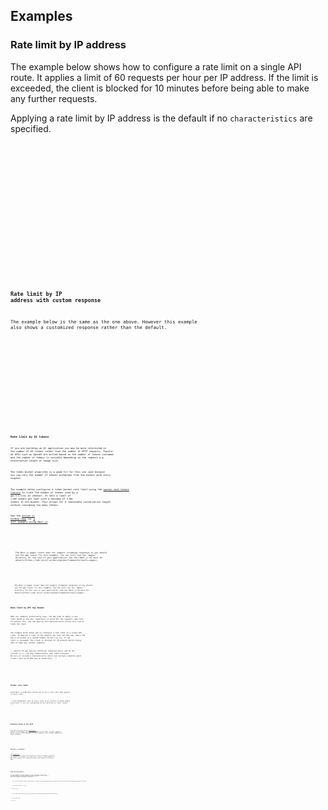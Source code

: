 
## Examples

### Rate limit by IP address

The example below shows how to configure a rate limit on a single API route. It
applies a limit of 60 requests per hour per IP address. If the limit is
exceeded, the client is blocked for 10 minutes before being able to make any
further requests.

Applying a rate limit by IP address is the default if no
`characteristics` are specified.

<SelectableContent client:load syncKey="language" frameworkSwitcher>
  <div slot="TS (App)" slotIdx="1">
    <Code code={ByIPAppTS} title="/app/api/hello/route.ts" lang="ts" />
  </div>
  <div slot="TS (Pages)" slotIdx="2">
    <Code code={ByIPPagesTS} title="/pages/api/hello.ts" lang="ts" />
  </div>
  <div slot="JS (App)" slotIdx="3">
    <Code code={ByIPAppJS} title="/app/api/hello/route.js" lang="js" />
  </div>
  <div slot="JS (Pages)" slotIdx="4">
    <Code code={ByIPPagesJS} title="/pages/api/hello.js" lang="js" />
  </div>
</SelectableContent>

### Rate limit by IP address with custom response

The example below is the same as the one above. However this example also shows
a customized response rather than the default.

<SelectableContent client:load syncKey="language" frameworkSwitcher>
  <div slot="TS (App)" slotIdx="1">
    <Code
      code={ByIPCustomResponseAppTS}
      title="/app/api/hello/route.ts"
      lang="ts"
    />
  </div>
  <div slot="TS (Pages)" slotIdx="2">
    <Code
      code={ByIPCustomResponsePagesTS}
      title="/pages/api/hello.ts"
      lang="ts"
    />
  </div>
  <div slot="JS (App)" slotIdx="3">
    <Code
      code={ByIPCustomResponseAppJS}
      title="/app/api/hello/route.js"
      lang="js"
    />
  </div>
  <div slot="JS (Pages)" slotIdx="4">
    <Code
      code={ByIPCustomResponsePagesJS}
      title="/pages/api/hello.js"
      lang="js"
    />
  </div>
</SelectableContent>

### Rate limit by AI tokens

If you are building an AI application you may be more interested in the number
of AI tokens rather than the number of HTTP requests. Popular AI APIs such as
OpenAI are billed based on the number of tokens consumed and the number of
tokens is variable depending on the request e.g. conversation length or image
size.

The token bucket algorithm is a good fit for this use case because you can vary
the number of tokens withdrawn from the bucket with every request.

The example below configures a token bucket rate limit using the
[openai-chat-tokens library](https://github.com/hmarr/openai-chat-tokens) to
track the number of tokens used by a `gpt-3.5-turbo` AI chatbot. It sets a limit
of `2,000` tokens per hour with a maximum of `5,000` tokens in the bucket. This
allows for a reasonable conversation length without consuming too many tokens.

See the [arcjet-js GitHub repo](https://github.com/arcjet/arcjet-js) for [a
full example using
Next.js](https://github.com/arcjet/arcjet-js/tree/main/examples/nextjs-14-openai).

<SelectableContent client:load syncKey="language" frameworkSwitcher>
  <div slot="TS (App)" slotIdx="1">
    <Code code={AIChatBotAppTS} title="/app/api/chat/route.ts" lang="ts" />
  </div>
  <div slot="TS (Pages)" slotIdx="2">
    The Next.js pages router does not support streaming responses so you should
    use the app router for this example. You can still use the `pages/`
    directory for the rest of your application. See the [Next.js AI docs for
    details](https://sdk.vercel.ai/docs/guides/frameworks/nextjs-pages).
  </div>
  <div slot="JS (App)" slotIdx="3">
    <Code code={AIChatBotAppJS} title="/app/api/chat/route.ts" lang="js" />
  </div>
  <div slot="JS (Pages)" slotIdx="4">
    The Next.js pages router does not support streaming responses so you should
    use the app router for this example. You can still use the `pages/`
    directory for the rest of your application. See the [Next.js AI docs for
    details](https://sdk.vercel.ai/docs/guides/frameworks/nextjs-pages).
  </div>
</SelectableContent>

### Rate limit by API key header

APIs are commonly protected by keys. You may wish to apply a rate limit based on
the key, regardless of which IPs the requests come from. To achieve this, you
can specify the characteristics Arcjet will use to track the limit.

The example below shows how to configure a rate limit on a single API route. It
applies a limit of 60 requests per hour per API key, where the key is provided
in a custom header called `x-api-key`. If the limit is exceeded, the client is
blocked for 10 minutes before being able to make any further requests.

:::caution
If you specify different characteristics and do not include `ip.src`, you may
inadvertently rate limit everyone. Be sure to include a characteristic which can
narrowly identify each client, such as an API key as shown here.
:::

<SelectableContent client:load syncKey="language" frameworkSwitcher>
  <div slot="TS" slotIdx="1">
    <Code code={ByAPIKeyHeader} lang="ts" />
  </div>
</SelectableContent>

### Global rate limit

Using Next.js middleware allows you to set a rate limit that applies to every
route:

:::note
Middleware runs on every route so be careful to avoid double
protection if you are configuring Arcjet directly on other routes.
:::

<SelectableContent client:load syncKey="language" frameworkSwitcher>
  <div slot="TS" slotIdx="1">
    <Code code={MiddlewareGlobal} title="/middleware.ts" lang="ts" />
  </div>
</SelectableContent>

### Response based on the path

You can also use the `req`
[`NextRequest`](https://nextjs.org/docs/api-reference/next/server#nextrequest)
object to customize the response based on the path. In this example, we'll
return a JSON response for API requests, and a HTML response for other requests.

<SelectableContent client:load syncKey="language" frameworkSwitcher>
  <div slot="TS" slotIdx="1">
    <Code code={MiddlewareResponsePath} title="/middleware.ts" lang="ts" />
  </div>
</SelectableContent>

### Rewrite or redirect

The
[`NextResponse`](https://nextjs.org/docs/advanced-features/middleware#nextresponse)
object returned to the client can also be used to rewrite or redirect the
request. For example, you might want to return a JSON response for API route
requests, but redirect all page route requests to an error page.

<SelectableContent client:load syncKey="language" frameworkSwitcher>
  <div slot="TS" slotIdx="1">
    <Code code={MiddlewareRewriteRedirect} title="/middleware.ts" lang="ts" />
  </div>
</SelectableContent>

### Wrap existing handler

All the examples on this page show how you can inspect the decision to control
what to do next. However, if you just wish to send a generic `429 Too Many
Requests` response you can delegate this to Arcjet by wrapping your handler
`withArcjet`.

<SelectableContent client:load syncKey="language" frameworkSwitcher>
  <div slot="TS (App)" slotIdx="1">
    For both [the Node or Edge runtime](https://nextjs.org/docs/app/building-your-application/routing/route-handlers#edge-and-nodejs-runtimes):

<Code code={WrapAppTS} title="/app/api/hello/route.ts" lang="ts" />
  </div>
  <div slot="TS (Pages)" slotIdx="2">
    For the Node (default) runtime:

<Code code={WrapPagesNodeTS} title="/pages/api/hello.ts" lang="ts" />

For the Edge runtime:

<Code code={WrapPagesEdgeTS} title="/pages/api/hello.ts" lang="ts" />
  </div>
  <div slot="JS (App)" slotIdx="3">
    or both [the Node or Edge runtime](https://nextjs.org/docs/app/building-your-application/routing/route-handlers#edge-and-nodejs-runtimes):

<Code code={WrapAppJS} title="/app/api/hello/route.js" lang="js" />
  </div>
  <div slot="JS (Pages)" slotIdx="4">
    For the Node (default) runtime:

<Code code={WrapPagesNodeJS} title="/pages/api/hello.js" lang="js" />

For the Edge runtime:

<Code code={WrapPagesEdgeJS} title="/pages/api/hello.js" lang="js" />
  </div>
</SelectableContent>
